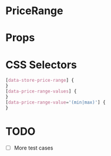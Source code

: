 

# PriceRange

<Canvas>
  <Story id="molecules-price-range--price-range" />
</Canvas>

# Props

<ArgsTable of={PriceRange} />

# CSS Selectors

```css
[data-store-price-range] {
}
[data-price-range-values] {
}
[data-price-range-value='(min|max)'] {
}
```

# TODO

- [ ] More test cases
